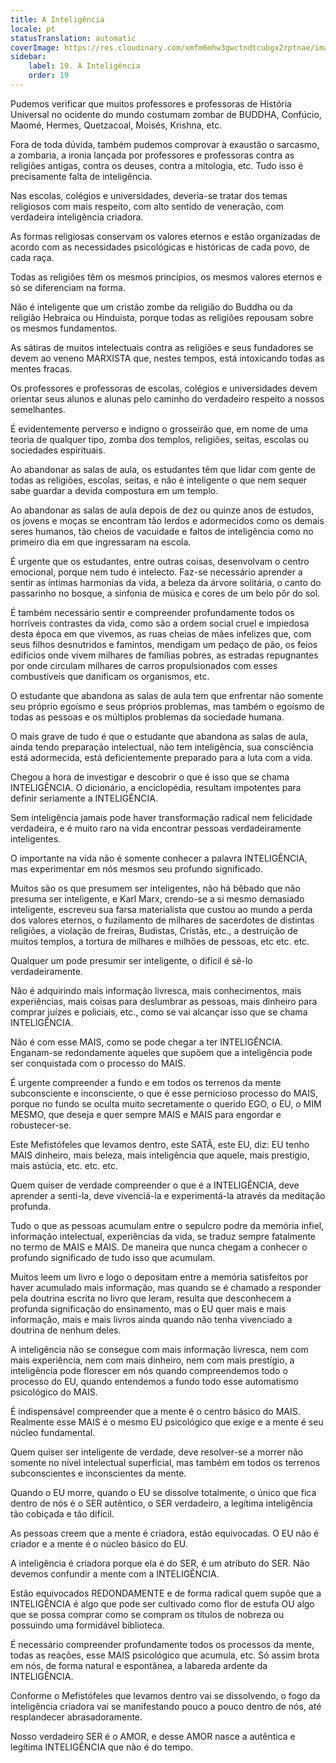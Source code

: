 ```yaml
---
title: A Inteligência
locale: pt
statusTranslation: automatic
coverImage: https://res.cloudinary.com/xmfm6mhw3gwctndtcubgx2rptnae/image/upload/v1740337243/small_cover_educacion_fundamental_a051170f1c.webp
sidebar:
    label: 19. A Inteligência
    order: 19
---
```

Pudemos verificar que muitos professores e professoras de História Universal no ocidente do mundo costumam zombar de BUDDHA, Confúcio, Maomé, Hermes, Quetzacoal, Moisés, Krishna, etc.

Fora de toda dúvida, também pudemos comprovar à exaustão o sarcasmo, a zombaria, a ironia lançada por professores e professoras contra as religiões antigas, contra os deuses, contra a mitologia, etc. Tudo isso é precisamente falta de inteligência.

Nas escolas, colégios e universidades, deveria-se tratar dos temas religiosos com mais respeito, com alto sentido de veneração, com verdadeira inteligência criadora.

As formas religiosas conservam os valores eternos e estão organizadas de acordo com as necessidades psicológicas e históricas de cada povo, de cada raça.

Todas as religiões têm os mesmos princípios, os mesmos valores eternos e só se diferenciam na forma.

Não é inteligente que um cristão zombe da religião do Buddha ou da religião Hebraica ou Hinduísta, porque todas as religiões repousam sobre os mesmos fundamentos.

As sátiras de muitos intelectuais contra as religiões e seus fundadores se devem ao veneno MARXISTA que, nestes tempos, está intoxicando todas as mentes fracas.

Os professores e professoras de escolas, colégios e universidades devem orientar seus alunos e alunas pelo caminho do verdadeiro respeito a nossos semelhantes.

É evidentemente perverso e indigno o grosseirão que, em nome de uma teoria de qualquer tipo, zomba dos templos, religiões, seitas, escolas ou sociedades espirituais.

Ao abandonar as salas de aula, os estudantes têm que lidar com gente de todas as religiões, escolas, seitas, e não é inteligente o que nem sequer sabe guardar a devida compostura em um templo.

Ao abandonar as salas de aula depois de dez ou quinze anos de estudos, os jovens e moças se encontram tão lerdos e adormecidos como os demais seres humanos, tão cheios de vacuidade e faltos de inteligência como no primeiro dia em que ingressaram na escola.

É urgente que os estudantes, entre outras coisas, desenvolvam o centro emocional, porque nem tudo é intelecto. Faz-se necessário aprender a sentir as íntimas harmonias da vida, a beleza da árvore solitária, o canto do passarinho no bosque, a sinfonia de música e cores de um belo pôr do sol.

É também necessário sentir e compreender profundamente todos os horríveis contrastes da vida, como são a ordem social cruel e impiedosa desta época em que vivemos, as ruas cheias de mães infelizes que, com seus filhos desnutridos e famintos, mendigam um pedaço de pão, os feios edifícios onde vivem milhares de famílias pobres, as estradas repugnantes por onde circulam milhares de carros propulsionados com esses combustíveis que danificam os organismos, etc.

O estudante que abandona as salas de aula tem que enfrentar não somente seu próprio egoísmo e seus próprios problemas, mas também o egoísmo de todas as pessoas e os múltiplos problemas da sociedade humana.

O mais grave de tudo é que o estudante que abandona as salas de aula, ainda tendo preparação intelectual, não tem inteligência, sua consciência está adormecida, está deficientemente preparado para a luta com a vida.

Chegou a hora de investigar e descobrir o que é isso que se chama INTELIGÊNCIA. O dicionário, a enciclopédia, resultam impotentes para definir seriamente a INTELIGÊNCIA.

Sem inteligência jamais pode haver transformação radical nem felicidade verdadeira, e é muito raro na vida encontrar pessoas verdadeiramente inteligentes.

O importante na vida não é somente conhecer a palavra INTELIGÊNCIA, mas experimentar em nós mesmos seu profundo significado.

Muitos são os que presumem ser inteligentes, não há bêbado que não presuma ser inteligente, e Karl Marx, crendo-se a si mesmo demasiado inteligente, escreveu sua farsa materialista que custou ao mundo a perda dos valores eternos, o fuzilamento de milhares de sacerdotes de distintas religiões, a violação de freiras, Budistas, Cristãs, etc., a destruição de muitos templos, a tortura de milhares e milhões de pessoas, etc etc. etc.

Qualquer um pode presumir ser inteligente, o difícil é sê-lo verdadeiramente.

Não é adquirindo mais informação livresca, mais conhecimentos, mais experiências, mais coisas para deslumbrar as pessoas, mais dinheiro para comprar juízes e policiais, etc., como se vai alcançar isso que se chama INTELIGÊNCIA.

Não é com esse MAIS, como se pode chegar a ter INTELIGÊNCIA. Enganam-se redondamente aqueles que supõem que a inteligência pode ser conquistada com o processo do MAIS.

É urgente compreender a fundo e em todos os terrenos da mente subconsciente e inconsciente, o que é esse pernicioso processo do MAIS, porque no fundo se oculta muito secretamente o querido EGO, o EU, o MIM MESMO, que deseja e quer sempre MAIS e MAIS para engordar e robustecer-se.

Este Mefistófeles que levamos dentro, este SATÃ, este EU, diz: EU tenho MAIS dinheiro, mais beleza, mais inteligência que aquele, mais prestígio, mais astúcia, etc. etc. etc.

Quem quiser de verdade compreender o que é a INTELIGÊNCIA, deve aprender a senti-la, deve vivenciá-la e experimentá-la através da meditação profunda.

Tudo o que as pessoas acumulam entre o sepulcro podre da memória infiel, informação intelectual, experiências da vida, se traduz sempre fatalmente no termo de MAIS e MAIS. De maneira que nunca chegam a conhecer o profundo significado de tudo isso que acumulam.

Muitos leem um livro e logo o depositam entre a memória satisfeitos por haver acumulado mais informação, mas quando se é chamado a responder pela doutrina escrita no livro que leram, resulta que desconhecem a profunda significação do ensinamento, mas o EU quer mais e mais informação, mais e mais livros ainda quando não tenha vivenciado a doutrina de nenhum deles.

A inteligência não se consegue com mais informação livresca, nem com mais experiência, nem com mais dinheiro, nem com mais prestígio, a inteligência pode florescer em nós quando compreendemos todo o processo do EU, quando entendemos a fundo todo esse automatismo psicológico do MAIS.

É indispensável compreender que a mente é o centro básico do MAIS. Realmente esse MAIS é o mesmo EU psicológico que exige e a mente é seu núcleo fundamental.

Quem quiser ser inteligente de verdade, deve resolver-se a morrer não somente no nível intelectual superficial, mas também em todos os terrenos subconscientes e inconscientes da mente.

Quando o EU morre, quando o EU se dissolve totalmente, o único que fica dentro de nós é o SER autêntico, o SER verdadeiro, a legítima inteligência tão cobiçada e tão difícil.

As pessoas creem que a mente é criadora, estão equivocadas. O EU não é criador e a mente é o núcleo básico do EU.

A inteligência é criadora porque ela é do SER, é um atributo do SER. Não devemos confundir a mente com a INTELIGÊNCIA.

Estão equivocados REDONDAMENTE e de forma radical quem supõe que a INTELIGÊNCIA é algo que pode ser cultivado como flor de estufa OU algo que se possa comprar como se compram os títulos de nobreza ou possuindo uma formidável biblioteca.

É necessário compreender profundamente todos os processos da mente, todas as reações, esse MAIS psicológico que acumula, etc. Só assim brota em nós, de forma natural e espontânea, a labareda ardente da INTELIGÊNCIA.

Conforme o Mefistófeles que levamos dentro vai se dissolvendo, o fogo da inteligência criadora vai se manifestando pouco a pouco dentro de nós, até resplandecer abrasadoramente.

Nosso verdadeiro SER é o AMOR, e desse AMOR nasce a autêntica e legítima INTELIGÊNCIA que não é do tempo.

